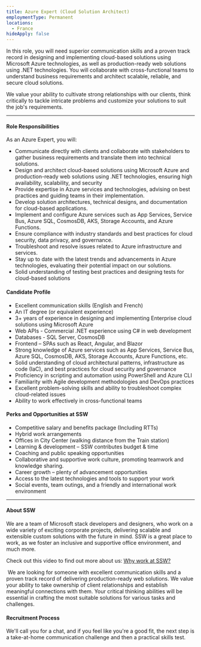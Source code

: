 ```yaml
---
title: Azure Expert (Cloud Solution Architect)
employmentType: Permanent
locations:
  - France
hideApply: false
---
```


In this role, you will need superior communication skills and a proven track record in designing and implementing cloud-based solutions using Microsoft Azure technologies, as well as production-ready web solutions using .NET technologies. You will collaborate with cross-functional teams to understand business requirements and architect scalable, reliable, and secure cloud solutions.

We value your ability to cultivate strong relationships with our clients, think critically to tackle intricate problems and customize your solutions to suit the job's requirements.

***

#### Role Responsibilities

As an Azure Expert, you will:

* Communicate directly with clients and collaborate with stakeholders to gather business requirements and translate them into technical solutions.
* Design and architect cloud-based solutions using Microsoft Azure and production-ready web solutions using .NET technologies, ensuring high availability, scalability, and security
* Provide expertise in Azure services and technologies, advising on best practices and guiding teams in their implementation.
* Develop solution architectures, technical designs, and documentation for cloud-based applications.
* Implement and configure Azure services such as App Services, Service Bus, Azure SQL, CosmosDB, AKS, Storage Accounts, and Azure Functions.
* Ensure compliance with industry standards and best practices for cloud security, data privacy, and governance.
* Troubleshoot and resolve issues related to Azure infrastructure and services.
* Stay up to date with the latest trends and advancements in Azure technologies, evaluating their potential impact on our solutions.
* Solid understanding of testing best practices and designing tests for cloud-based solutions

#### Candidate Profile

* Excellent communication skills (English and French)
* An IT degree (or equivalent experience)
* 3+ years of experience in designing and implementing Enterprise cloud solutions using Microsoft Azure
* Web APIs - Commercial .NET experience using C# in web development
* Databases - SQL Server, CosmosDB
* Frontend – SPAs such as React, Angular, and Blazor
* Strong knowledge of Azure services such as App Services, Service Bus, Azure SQL, CosmosDB, AKS, Storage Accounts, Azure Functions, etc.
* Solid understanding of cloud architectural patterns, infrastructure as code (IaC), and best practices for cloud security and governance
* Proficiency in scripting and automation using PowerShell and Azure CLI
* Familiarity with Agile development methodologies and DevOps practices
* Excellent problem-solving skills and ability to troubleshoot complex cloud-related issues
* Ability to work effectively in cross-functional teams

#### Perks and Opportunities at SSW

* Competitive salary and benefits package (Including RTTs)
* Hybrid work arrangements
* Offices in City Center (walking distance from the Train station)
* Learning & development – SSW contributes budget & time
* Coaching and public speaking opportunities
* Collaborative and supportive work culture, promoting teamwork and knowledge sharing.
* Career growth – plenty of advancement opportunities
* Access to the latest technologies and tools to support your work
* Social events, team outings, and a friendly and international work environment

***

#### About SSW

We are a team of Microsoft stack developers and designers, who work on a wide variety of exciting corporate projects, delivering scalable and extensible custom solutions with the future in mind. SSW is a great place to work, as we foster an inclusive and supportive office environment, and much more. 

Check out this video to find out more about us: [Why work at SSW?](https://youtu.be/1ne75o4degg) 

 We are looking for someone with excellent communication skills and a proven track record of delivering production-ready web solutions. We value your ability to take ownership of client relationships and establish meaningful connections with them. Your critical thinking abilities will be essential in crafting the most suitable solutions for various tasks and challenges.

#### Recruitment Process 

We'll call you for a chat, and if you feel like you're a good fit, the next step is a take-at-home communication challenge and then a practical skills test. 
